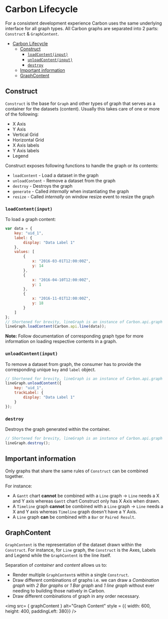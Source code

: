 
# Carbon Lifecycle

For a consistent development experience Carbon uses the same underlying interface for all graph types. All Carbon graphs are separated into 2 parts: `Construct` & `GraphContent`.

-   [Carbon Lifecycle](#carbon-lifecycle)
    -   [Construct](#construct)
        -   [`loadContent(input)`](#loadcontentinput)
        -   [`unloadContent(input)`](#unloadcontentinput)
        -   [`destroy`](#destroy)
    -   [Important information](#important-information)
    -   [GraphContent](#graphcontent)

## Construct

`Construct` is the base for `Graph` and other types of graph that serves as a container for the datasets (content). Usually this takes care of one or more of the following:

-   X Axis
-   Y Axis
-   Vertical Grid
-   Horizontal Grid
-   X Axis labels
-   Y Axis labels
-   Legend

Construct exposes following functions to handle the graph or its contents:

-   `loadContent` - Load a dataset in the graph
-   `unloadContent` - Remove a dataset from the graph
-   `destroy` - Destroys the graph
-   `generate` - Called _internally_ when instantiating the graph
-   `resize` - Called _internally_ on window resize event to resize the graph

### `loadContent(input)`

To load a graph content:

```javascript
var data = {
    key: "uid_1",
    label: {
        display: "Data Label 1"
    },
    values: [
        {
            x: "2016-03-01T12:00:00Z",
            y: 14
        },
        {
            x: "2016-04-10T12:00:00Z",
            y: 1
        },
        {
            x: "2016-11-01T12:00:00Z",
            y: 18
        }
    ]
};
// Shortened for brevity, lineGraph is an instance of Carbon.api.graph
lineGraph.loadContent(Carbon.api.line(data));
```

**Note:** Follow documentation of corresponding graph type for more information on loading respective contents in a graph.

### `unloadContent(input)`

To remove a dataset from graph, the consumer has to provide the corresponding unique `key` and `label` object.

```javascript
// Shortened for brevity, lineGraph is an instance of Carbon.api.graph
lineGraph.unloadContent({
    key: "uid_1",
    trackLabel: {
        display: "Data Label 1"
    }
});
```

### `destroy`

Destroys the graph generated within the container.

```javascript
// Shortened for brevity, lineGraph is an instance of Carbon.api.graph
lineGraph.destroy();
```

## Important information

Only graphs that share the same rules of `Construct` can be combined together.

For instance:

-   A `Gantt` chart **cannot** be combined with a `Line` graph -> `Line` needs a X and Y axis whereas `Gantt` chart Construct only has X Axis when drawn.
-   A `Timeline` graph **cannot** be combined with a `Line` graph -> `Line` needs a X and Y axis whereas `Timeline` graph doesn't have a Y Axis.
-   A `Line` graph **can** be combined with a `Bar` or `Paired Result`.

## GraphContent

`GraphContent` is the representation of the dataset drawn within the `Construct`. For instance, for `Line` graph, the `Construct` is the Axes, Labels and Legend while the `GraphContent` is the line itself.

Separation of _container_ and _content_ allows us to:

-   Render multiple `GraphContent`s within a single `Construct`.
-   Draw different combinations of graphs i.e. we can draw a _Combination graph_ with _2 Bar graphs_ or _1 Bar graph_ and _1 line graph_ without ever needing to building those natively in Carbon.
-   Draw different combinations of graph in any order necessary.

<img src= { graphContent } alt="Graph Content" style = {{ width: 600, height: 400, paddingLeft: 380}} />
